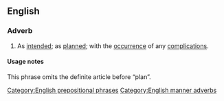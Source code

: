 ==English==

===Adverb===
{{en-adv|pos=[[according]] to [[plan]]}}

# {{context|manner}} As [[intend]]ed; as [[plan]]ned; with the [[occurrence]] of any [[complication]]s.

====Usage notes====
This phrase omits the definite article before “plan”.

[[Category:English prepositional phrases]]
[[Category:English manner adverbs]]